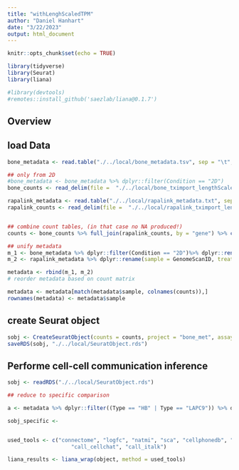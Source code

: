 ```yaml
---
title: "withLenghScaledTPM"
author: "Daniel Hanhart"
date: "3/22/2023"
output: html_document
---
```


```r
knitr::opts_chunk$set(echo = TRUE)

library(tidyverse)
library(Seurat)
library(liana)

#library(devtools)
#remotes::install_github('saezlab/liana@0.1.7')

```

## Overview



## load Data


```r

bone_metadata <- read.table("./../local/bone_metadata.tsv", sep = "\t", header = TRUE)

## only from 2D
#bone_metadata <- bone_metadata %>% dplyr::filter(Condition == "2D")
bone_counts <- read_delim(file =  "./../local/bone_tximport_lengthScaledTPM.tsv", delim = "\t", col_names = TRUE) #%>% tibble::column_to_rownames("gene")

rapalink_metadata <- read.table("./../local/rapalink_metadata.txt", sep = "\t", header = TRUE)
rapalink_counts <- read_delim(file =  "./../local/rapalink_tximport_lengthScaledTPM.tsv", delim = "\t", col_names = TRUE)# %>% tibble::column_to_rownames("gene")


## combine count tables, (in that case no NA produced!)
counts <- bone_counts %>% full_join(rapalink_counts, by = "gene") %>% column_to_rownames("gene")

## unify metadata
m_1 <- bone_metadata %>% dplyr::filter(Condition == "2D")%>% dplyr::rename(sample = GS_Code) %>% dplyr::select("sample", "Timecourse", "Type", "Batch" ) %>% mutate(treatment = NA)  %>% mutate(dataset = "bone")
m_2 <- rapalink_metadata %>% dplyr::rename(sample = GenomeScanID, treatment = Treatment, Type = Model) %>% mutate(Timecourse = NA, Batch = NA) %>% dplyr::select("sample", "Timecourse", "Type", "Batch", "treatment" ) %>% mutate(dataset = "rapalink")

metadata <- rbind(m_1, m_2)
# reorder metadata based on count matrix

metadata <- metadata[match(metadata$sample, colnames(counts)),]
rownames(metadata) <- metadata$sample

```

## create Seurat object

```r
sobj <- CreateSeuratObject(counts = counts, project = "bone_met", assay = "RNA", meta.data = metadata, min.cells = 0, min.features = 0)
saveRDS(sobj, "./../local/SeuratObject.rds")
```


## Performe cell-cell communication inference

```r
sobj <- readRDS("./../local/SeuratObject.rds")

## reduce to specific comparison

a <- metadata %>% dplyr::filter((Type == "HB" | Type == "LAPC9")) %>% dplyr::filter((is.na(treatment) | treatment == "VEH")) %>% dplyr::filter((is.na(Timecourse) | Timecourse == "0"))

sobj_specific <- 


used_tools <- c("connectome", "logfc", "natmi", "sca", "cellphonedb", "cytotalk",
                    "call_cellchat", "call_italk")

liana_results <- liana_wrap(object, method = used_tools)
   
   

```